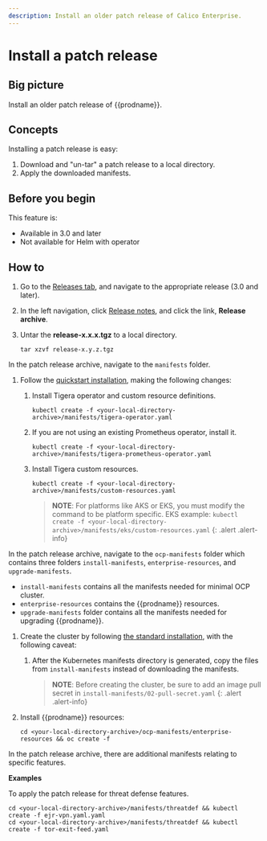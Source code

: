 ```yaml
---
description: Install an older patch release of Calico Enterprise.
---
```


# Install a patch release


## Big picture

Install an older patch release of {{prodname}}.

## Concepts

Installing a patch release is easy:

1. Download and "un-tar" a patch release to a local directory.
1. Apply the downloaded manifests.

## Before you begin

This feature is:

- Available in 3.0 and later
- Not available for Helm with operator

## How to

1. Go to the [Releases tab](https://docs.tigera.io/releases), and navigate to the appropriate release (3.0 and later).

1. In the left navigation, click [Release notes](../release-notes/index.mdx), and click the link, **Release archive**.

1. Untar the **release-x.x.x.tgz** to a local directory.

   ```batch
   tar xzvf release-x.y.z.tgz
   ```

<Tabs>
<TabItem label="Kubernetes" value="Kubernetes-0">

In the patch release archive, navigate to the `manifests` folder.

1. Follow the [quickstart installation](install-on-clusters/kubernetes/quickstart.mdx), making the following changes:

   1. Install Tigera operator and custom resource definitions.

      ```batch
      kubectl create -f <your-local-directory-archive>/manifests/tigera-operator.yaml
      ```

   2. If you are not using an existing Prometheus operator, install it.

      ```batch
      kubectl create -f <your-local-directory-archive>/manifests/tigera-prometheus-operator.yaml
      ```

   3. Install Tigera custom resources.

      ```batch
      kubectl create -f <your-local-directory-archive>/manifests/custom-resources.yaml
      ```

      > **NOTE**: For platforms like AKS or EKS, you must modify the command to be platform specific.
      > EKS example: `kubectl create -f <your-local-directory-archive>/manifests/eks/custom-resources.yaml`
      > {: .alert .alert-info}

</TabItem>
<TabItem label="OpenShift" value="OpenShift-1">

In the patch release archive, navigate to the `ocp-manifests` folder which contains three folders `install-manifests`,
`enterprise-resources`, and `upgrade-manifests`.

- `install-manifests` contains all the manifests needed for minimal OCP cluster.
- `enterprise-resources` contains the {{prodname}} resources.
- `upgrade-manifests` folder contains all the manifests needed for upgrading {{prodname}}.

1. Create the cluster by following [the standard installation](install-on-clusters/openshift/installation.mdx), with the following caveat:

   1. After the Kubernetes manifests directory is generated, copy the files from `install-manifests` instead of downloading the manifests.

      > **NOTE**: Before creating the cluster, be sure to add an image pull secret in `install-manifests/02-pull-secret.yaml`
      > {: .alert .alert-info}

1. Install {{prodname}} resources:


    ```batch
    cd <your-local-directory-archive>/ocp-manifests/enterprise-resources && oc create -f

</TabItem>
<TabItem label="Features" value="Features-2">

In the patch release archive, there are additional manifests relating to specific features.

**Examples**

To apply the patch release for threat defense features.

```batch
cd <your-local-directory-archive>/manifests/threatdef && kubectl create -f ejr-vpn.yaml.yaml
cd <your-local-directory-archive>/manifests/threatdef && kubectl create -f tor-exit-feed.yaml
```

</TabItem>

</Tabs>
